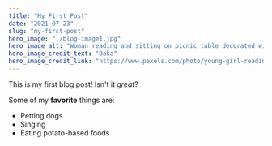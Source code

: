 ```yaml
---
title: "My First Post"
date: "2021-07-23"
slug: "my-first-post"
hero_image: "./blog-image1.jpg"
hero_image_alt: "Woman reading and sitting on picnic table decorated with flowers"
hero_image_credit_text: "Daka"
hero_image_credit_link: "https://www.pexels.com/photo/young-girl-reading-a-book-at-a-picnic-table-17813828/"
---
```


This is my first blog post! Isn't it _great_?

Some of my **favorite** things are:

- Petting dogs
- Singing
- Eating potato-based foods

